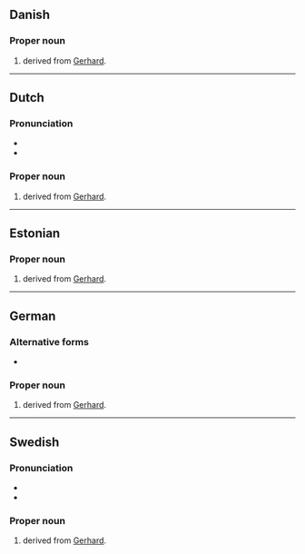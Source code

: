 {{also|gert}}

==Danish==

===Proper noun===
{{head|da|proper noun}}

# {{given name|da|male}} derived from [[Gerhard]].

----

==Dutch==

===Pronunciation===
* {{audio|nl|Nl-Gert.ogg|Audio}}
* {{rhymes|nl|ɛrt}}

===Proper noun===
{{nl-proper noun|m}}

# {{given name|nl|male}} derived from [[Gerhard]].

----

==Estonian==

===Proper noun===
{{head|et|proper noun}}

# {{given name|et|male}} derived from [[Gerhard]].

----

==German==

===Alternative forms===
* {{l|de|Gerd}}

===Proper noun===
{{head|de|proper noun}}

# {{given name|de|male}} derived from [[Gerhard]].

----

==Swedish==

===Pronunciation===
* {{IPA|sv|/jæʈ/|/ɡæʈ/}}
* {{rhymes|sv|æʈː}}

===Proper noun===
{{sv-proper noun|c}}

# {{given name|sv|male}} derived from [[Gerhard]].